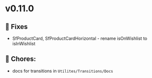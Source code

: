 
<Meta title="Releases/v0.11.0 - Latest/Change log" />

# v0.11.0

## 🐛 Fixes

- SfProductCard, SfProductCardHorizontal - rename isOnWishlist to isInWishlist

## 🧹 Chores:

- docs for transitions in `Utilites/Transitions/Docs`
